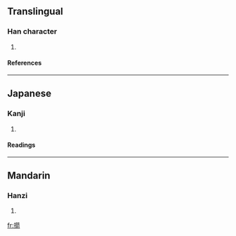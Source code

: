 ==Translingual==
===Han character===
{{Han char|rn=64|rad=手|as=15|sn=18|four=|canj=手竹廿弓 (QHTN)}}
# {{defn|Han|sort=手15}}
====References====
{{Han ref|kx=0461.070|dkj=12898|dj=0810.180|hdz=31981.030|uh=64F6|ud=25846}}

----
==Japanese==
===Kanji===
{{ja-kanji|grade=|rs=手15}}
# {{defn|Japanese}} 
====Readings====
{{ja-readings|on=[[せん]] (sen)|kun=[[ただす]] (tadasu)}}

----
==Mandarin==
===Hanzi===
{{cmn-hanzi|pin=[[jiàn]] (jian4), [[là]] (la4)|wg=chien<sup>4</sup>, la<sup>4</sup>}}
# {{defn|Mandarin}}

[[fr:擶]]
